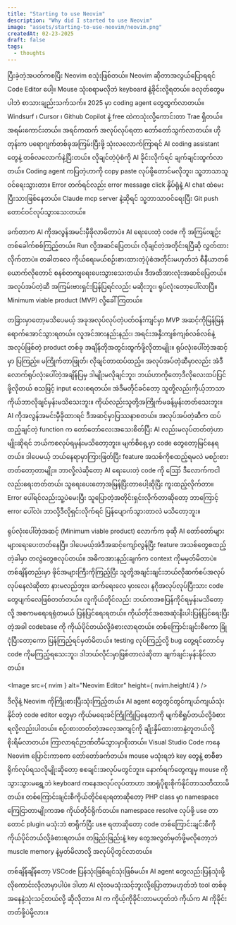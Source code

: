 ```yaml
---
title: "Starting to use Neovim"
description: "Why did I started to use Neovim"
image: "assets/starting-to-use-neovim/neovim.png"
createdAt: 02-23-2025
draft: false
tags:
  - thoughts
---
```



ပြီးခဲ့တဲ့အပတ်ကစပြီး Neovim စသုံးဖြစ်တယ်။ Neovim ဆိုတာအလွယ်ပြောရရင် Code Editor ပေါ့။ Mouse သုံးစရာမလိုဘဲ keyboard နဲ့ခိုင်းလို့ရတယ်။ ခလုတ်တွေမပါဘဲ စာသားချည်းသက်သက်။
2025 မှာ coding agent တွေထွက်လာတယ်။ Windsurf ၊ Cursor ၊ Github Copilot နဲ့ free ထဲကသုံးလို့ကောင်းတာ Trae ရှိတယ်။ အရမ်းကောင်းတယ်။ အရင်ကထက် အလုပ်လုပ်ရတာ တော်တော်သွက်လာတယ်။ ဟိုတုန်းက ပရောဂျက်တစ်ခုအကြမ်းပြီးဖို့ သုံးလလောက်ကြာရင် AI coding assistant တွေနဲ့ တစ်လလောက်နဲ့ပြီးတယ်။ လိုချင်တဲ့ပုံစံကို AI ခိုင်းလိုက်ရင် ချက်ချင်းထွက်လာတယ်။ Coding agent ကပြတဲ့ဟာကို copy paste လုပ်ဖို့တောင်မလိုဘူး၊ သူ့ဘာသာသူဝင်ရေးသွားတာ။ Error တက်ရင်လည်း error message click နှိပ်ရုံနဲ့ AI chat ထဲမေးပြီးသားဖြစ်နေတယ်။ Claude mcp server နဲ့ဆိုရင် သူ့ဘာသာဝင်ရေးပြီး Git push တောင်ဝင်လုပ်သွားသေးတယ်။

ခက်တာက AI ကိုအလွန်အမင်းမှီခိုလာမိတာပဲ။ AI ရေးပေးတဲ့ code ကို အကြမ်းဖျဉ်းတစ်ခေါက်စစ်ကြည့်တယ်။ Run လို့အဆင်ပြေတယ်၊ လိုချင်တဲ့အတိုင်းရပြီဆို လွှတ်ထားလိုက်တာပဲ။ တခါတလေ ကိုယ်ရေးမယ်စဉ်းစားထားတဲ့ပုံစံအတိုင်းမဟုတ်ဘဲ စီနီယာတစ်ယောက်လိုတောင် စနစ်တကျရေးပေးသွားသေးတယ်။ ဒီအထိအားလုံးအဆင်ပြေတယ်။ အလုပ်အပ်တဲ့ဆီ အကြမ်းဗားရှင်းပြန်ပြရင်လည်း မဆိုးဘူး၊ ရုပ်လုံးတော့ပေါ်လာပြီ။ Minimum viable product (MVP) လို့ခေါ်ကြတယ်။

တခြားမှာတော့မသိပေမယ့် အခုအလုပ်လုပ်တဲ့ပတ်ဝန်းကျင်မှာ MVP အဆင့်ကိုမြန်မြန်ရောက်အောင်သွားရတယ်။ လူအင်အားနည်းနည်း၊ အရင်းအနှီးကျစ်ကျစ်လစ်လစ်နဲ့ အလုပ်ဖြစ်တဲ့ product တစ်ခု အချိန်တိုအတွင်းထွက်ဖို့လိုတာမျိုး။ ရုပ်လုံးပေါ်တဲ့အဆင့်မှာ ပြကြည့်။ မကြိုက်တာဖြုတ်၊ လိုချင်တာထပ်ထည့်။ အလုပ်အပ်တဲ့ဆီမှာလည်း အဲဒီလောက်ရုပ်လုံးပေါ်တဲ့အချိန်ပြမှ ဒါမျိုးမလိုချင်ဘူး၊ ဘယ်ဟာကိုတော့ဒီလိုလေးထပ်ပြင်ဖို့လိုတယ် စသဖြင့် input လေးစရတယ်။ အဲဒီမတိုင်ခင်တော့ သူတို့လည်းကိုယ့်ဘာသာကိုယ်ဘာလိုချင်မှန်းမသိသေးဘူး။ ကိုယ်လည်းသူတို့အကြိုက်မခန့်မှန်းတတ်သေးဘူး။
AI ကိုအလွန်အမင်းမှီခိုထားရင် ဒီအဆင့်မှာပြဿနာစတယ်။ အလုပ်အပ်တဲ့ဆီက ထပ်ထည့်ချင်တဲ့ function က တော်တော်လေးအသေးစိတ်ပြီး AI လည်းမလုပ်တတ်တဲ့ဟာမျိုးဆိုရင် ဘယ်ကစလုပ်ရမှန်းမသိတော့ဘူး။ မျက်စိရှေ့မှာ code တွေတော့မြင်နေရတယ်။ ဒါပေမယ့် ဘယ်နေရာမှာကြားဖြတ်ပြီး feature အသစ်ကိုစထည့်ရမလဲ မစဉ်းစားတတ်တော့တာမျိုး။ ဘာလို့လဲဆိုတော့ AI ရေးပေးတဲ့ code ကို ဪ ဒီလောက်ကငါလည်းရေးတတ်တယ်၊ သူရေးပေးတော့အမြန်ပြီးတာပေါ့ဆိုပြီး ကူးထည့်လိုက်တာ။ Error ပေါ်ရင်လည်းသူ့ပဲမေးပြီး သူပြောတဲ့အတိုင်းရှင်းလိုက်တာဆိုတော့ ဘာကြောင့် error ပေါ်လဲ၊ ဘာလို့ဒီလိုရှင်းလိုက်ရင် ပြန်ပျောက်သွားတာလဲ မသိတော့ဘူး။

ရုပ်လုံးပေါ်တဲ့အဆင့် (Minimum viable product) လောက်က ခုဆို AI တော်တော်များများရေးပေးတတ်နေပြီ။ ဒါပေမယ့်အဲဒီအဆင့်ကျော်လွန်ပြီး feature အသစ်တွေစထည့်တဲ့ခါမှာ တလွဲတွေစလုပ်တယ်။ အဓိကအားနည်းချက်က context ကိုမမှတ်မိတာပဲ။ တစ်ချိန်တည်းမှာ ဖိုင်အများကြီးကိုကြည့်ပြီး သူတို့အချင်းချင်းဘယ်လိုဆက်စပ်အလုပ်လုပ်နေလဲဆိုတာ နားမလည်ဘူး။ ဆက်ရေးလေ မှားလေ၊ နဂိုအလုပ်လုပ်ပြီးသား code တွေပျက်လေဖြစ်တတ်တယ်။ လူကိုယ်တိုင်လည်း ဘယ်ကအစပြန်ကိုင်ရမှန်းမသိတော့လို့ အစကမရေးရရုံတမယ် ပြန်ပြင်ရေးရတယ်။ ကိုယ်တိုင်အစအဆုံးနီးပါးပြန်ပြင်ရေးပြီးတဲ့အခါ codebase ကို ကိုယ်ပိုင်တယ်လို့ခံစားလာရတယ်။ တစ်ကြောင်းချင်းစီကော ခြုံငုံပြီးတော့ကော ပြန်ကြည့်ရင်မှတ်မိတယ်။ testing လုပ်ကြည့်လို့ bug တွေ့ရင်တောင်မှ code ကိုမကြည့်ရသေးဘူး၊ ဒါဘယ်လိုင်းမှာဖြစ်တာလဲဆိုတာ ချက်ချင်းမှန်းနိုင်လာတယ်။

<Image src={ nvim } alt="Neovim Editor" height={ nvim.height/4 } />

ဒီလိုနဲ့ Neovim ကိုကြိုးစားပြီးသုံးကြည့်တယ်။ AI agent တွေတွင်တွင်ကျယ်ကျယ်သုံးနိုင်တဲ့ code editor တွေမှာ ကိုယ်မရေးခင်ကြိုကြိုပြနေတာကို မျက်စိရှုပ်တယ်လို့ခံစားရလို့လည်းပါတယ်။ စဉ်းစားတတ်တဲ့အလေ့အကျင့်ကို ချိုးနှိမ်ထားတာနဲ့တူတယ်လို့ စိုးရိမ်လာတယ်။ ကြာလာရင်ဉာဏ်တိမ်သွားမှာစိုးတယ်။
Visual Studio Code ကနေ Neovim ပြောင်းကာစက တော်တော်ခက်တယ်။ mouse မသုံးရဘဲ key တွေနဲ့ စာစီစာရိုက်လုပ်ရသလိုမျိုးဆိုတော့ စစချင်းအလုပ်မတွင်ဘူး။ နောက်ရက်တွေကျမှ mouse ကိုသွားသွားမရွှေ့ဘဲ keyboard ကနေအလုပ်လုပ်တာဟာ အာရုံပိုစူးစိုက်နိုင်တာသတိထားမိတယ်။ တစ်ကြောင်းချင်းစီကိုယ်တိုင်ရေးရတာဆိုတော့ PHP class မှာ namespace ကြေငြာတာမျိုးကအစ ကိုယ်တိုင်ရိုက်တယ်။ namespace resolve လုပ်ဖို့ use တာတောင် plugin မသုံးဘဲ စာရိုက်ပြီး use ရတာဆိုတော့ code တစ်ကြောင်းချင်းစီကို ကိုယ်ပိုင်တယ်လို့ခံစားရတယ်။ တဖြည်းဖြည်းနဲ့ key တွေအလွတ်မှတ်ဖို့မလိုတော့ဘဲ muscle memory နဲ့မှတ်မိလာလို့ အလုပ်ပိုတွင်လာတယ်။

တစ်ချိန်ချိန်တော့ VSCode ပြန်သုံးဖြစ်ချင်သုံးဖြစ်မယ်။ AI agent တွေလည်းပြန်သုံးဖို့လိုကောင်းလိုလာမှာပါပဲ။ ဒါဟာ AI လုံးဝမသုံးသင့်ဘူးလို့ပြောတာမဟုတ်ဘဲ tool တစ်ခုအနေနဲ့သုံးသင့်တယ်လို့ ဆိုလိုတာ။ AI က ကိုယ့်ကိုခိုင်းတာမဟုတ်ဘဲ ကိုယ်က AI ကိုခိုင်းတတ်ဖို့ပဲမို့လား။

